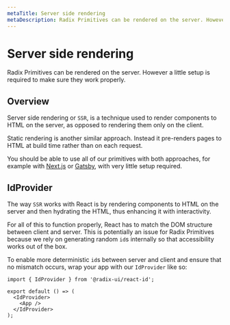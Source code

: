 ```yaml
---
metaTitle: Server side rendering
metaDescription: Radix Primitives can be rendered on the server. However a little setup is required to make sure they work properly.
---
```


# Server side rendering

<Description>
  Radix Primitives can be rendered on the server. However a little setup is
  required to make sure they work properly.
</Description>

## Overview

Server side rendering or `SSR`, is a technique used to render components to HTML on the server, as opposed to rendering them only on the client.

Static rendering is another similar approach. Instead it pre-renders pages to HTML at build time rather than on each request.

You should be able to use all of our primitives with both approaches, for example with [Next.js](https://nextjs.org/) or [Gatsby](https://www.gatsbyjs.com/), with very little setup required.

## IdProvider

The way `SSR` works with React is by rendering components to HTML on the server and then hydrating the HTML, thus enhancing it with interactivity.

For all of this to function properly, React has to match the DOM structure between client and server. This is potentially an issue for Radix Primitives because we rely on generating random `id`s internally so that accessibility works out of the box.

To enable more deterministic `id`s between server and client and ensure that no mismatch occurs, wrap your app with our `IdProvider` like so:

```tsx
import { IdProvider } from '@radix-ui/react-id';

export default () => (
  <IdProvider>
    <App />
  </IdProvider>
);
```
